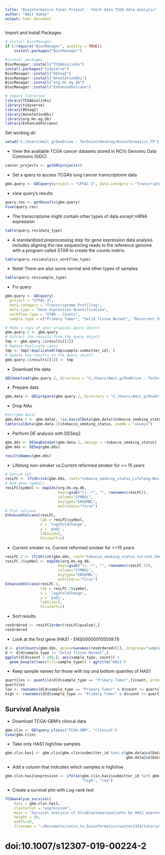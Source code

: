 ---
title: "Bioinformatics Final Project - fetch data TCGA data analysis"
author: "Amit Gabay"
output: html_document
---

Import and Install Packages
```{r}
# install BiocManager
if (!require("BiocManager", quietly = TRUE))
    install.packages("BiocManager")

#install packages
BiocManager::install("TCGAbiolinks")
install.packages("tidyverse")
BiocManager::install("DESeq2")
BiocManager::install("AnnotationDbi")
BiocManager::install("org.Hs.eg.db")
BiocManager::install("EnhancedVolcano")

# import libraries
library(TCGAbiolinks)
library(tidyverse)
library(DESeq2)
library(AnnotationDbi)
library(org.Hs.eg.db)
library(EnhancedVolcano)
```

Set working dir
```{r}
setwd("C:/Users/Amit_g/OneDrive - Technion/Desktop/Bioinformatics_FP")
```

- View the available TCGA cancer datasets stored in NCI's Genomic Data Commons (GDC)
```{r}
cancer_projects <- getGDCprojects()
```

- Set a query to access TCGA's lung cancer transcriptome data
```{r}
gbm.query <- GDCquery(project = "CPTAC-3", data.category = "Transcriptome Profiling")
```

- view query's results
```{r}
query.res <- getResults(gbm.query)
View(query.res)
```

- The transcriptome might contain other types of data except mRNA expression
```{r}
table(query.res$data_type)
```

- A standardized preprocessing step for gene expression data analysis includes aligning the raw sequencing reads to the reference genome with a program called STAR to create the counts matrix.
```{r}
table(query.res$analysis_workflow_type)
```

- Note! There are also some normal and other types of samples
```{r}
table(query.res$sample_type)
```

- Fix query
```{r}
gbm.query <- GDCquery(
  project = "CPTAC-3", 
  data.category = "Transcriptome Profiling",
  data.type = "Gene Expression Quantification", 
  workflow.type = "STAR - Counts",
  sample.type = c("Primary Tumor", "Solid Tissue Normal", "Recurrent Tumor"))

# Make a copy of your original query object
gbm.query.2 <- gbm.query
# Extract the results from the query object
tmp <- gbm.query.2$results[[1]]
# Remove duplicate cases
tmp <- tmp[!duplicated(tmp$sample.submitter_id), ]
# Update the results in the query object
gbm.query.2$results[[1]] <- tmp
```

- Download the data
```{r}
GDCdownload(gbm.query.2, directory = "C:/Users/Amit_g/OneDrive - Technion/Desktop/Bioinformatics_FP")
```

- Prepare data
```{r}
gbm.data <- GDCprepare(gbm.query.2, directory = "C:/Users/Amit_g/OneDrive - Technion/Desktop/Bioinformatics_FP")
```
- Drop NAs
```{r}
#str(gbm.data)
gbm.data.2 <- gbm.data[, !is.na(colData(gbm.data)$tobacco_smoking_status)]
table(colData(gbm.data.2)$tobacco_smoking_status, useNA = "always")
```

- Perform DE analysis with DESeq2
```{r}
gbm.dds <- DESeqDataSet(gbm.data.2, design = ~tobacco_smoking_status)
gbm.dds <- DESeq(gbm.dds)
```

```{r}
resultsNames(gbm.dds)
```

- Lifelong non-smoker vs.Current reformed smoker for <= 15 years
```{r}
# Shrink LFC
resLFC <- lfcShrink(gbm.dds, coef="tobacco_smoking_status_Lifelong.Non.Smoker_vs_Current.Reformed.Smoker.for...or...15.yrs", type="apeglm")
# Add gene symbols
resLFC$symbol <- mapIds(org.Hs.eg.db,
                        keys=gsub("\\..*", "", rownames(resLFC)),
                        column="SYMBOL",
                        keytype="ENSEMBL",
                        multiVals="first")
# Plot volcano
EnhancedVolcano(resLFC,
                lab = resLFC$symbol,
                x = 'log2FoldChange',
                y = 'padj',
                labSize=3,
                FCcutoff=2)
```

- Current smoker vs. Current reformed smoker for >=15 years
```{r}
resLFC.2 <- lfcShrink(gbm.dds, coef="tobacco_smoking_status_Current.Smoker_vs_Current.Reformed.Smoker.for...or...15.yrs", type="apeglm")
resLFC.2$symbol <- mapIds(org.Hs.eg.db,
                        keys=gsub("\\..*", "", rownames(resLFC.2)),
                        column="SYMBOL",
                        keytype="ENSEMBL",
                        multiVals="first") 
EnhancedVolcano(resLFC.2,
                lab = resLFC.2$symbol,
                x = 'log2FoldChange',
                y = 'padj',
                labSize=3,
                FCcutoff=2)
```

- Sort results
```{r}
resOrdered <- resLFC[order(resLFC$pvalue),]
resOrdered
```

- Look at the first gene (HAS1 - ENSG00000105509.11)
```{r}
d <- plotCounts(gbm.dds, gene=rownames(resOrdered)[1], intgroup="sample_type", returnData=TRUE)
d <- d[d$sample_type != "Solid Tissue Normal",]
ggplot(d[d$count < 200,], aes(sample_type, count)) + 
  geom_boxplot(aes(fill=sample_type)) + ggtitle("HAS1")
``` 

- Keep sample names for those with top and bottom quartiles of HAS1
```{r}
quartiles <- quantile(d[d$sample_type == "Primary Tumor",]$count, probs = c(0.25, 0.75))
quartiles
low <- rownames(d[d$sample_type == "Primary Tumor" & d$count <= quartiles[1],])
high <- rownames(d[d$sample_type == "Primary Tumor" & d$count >= quartiles[2],])
```

## Survival Analysis

- Download TCGA-GBM's clinical data 
```{r}
gbm.clin <- GDCquery_clinic("TCGA-GBM", "clinical")
View(gbm.clin)
```

- Take only HAS1 high/low samples
```{r}
gbm.clin.has1 <- gbm.clin[gbm.clin$submitter_id %in% c(gbm.data@colData[high,]$submitter_id,
                                                       gbm.data@colData[low,]$submitter_id),]
```

- Add a column that indicates which samples is high/low
```{r}
gbm.clin.has1$expression <- ifelse(gbm.clin.has1$submitter_id %in% gbm.data@colData[high,]$submitter_id,
                                   "high", "low")
```

- Create a survival plot with Log-rank test
```{r}
TCGAanalyze_survival(
    data = gbm.clin.has1,
    clusterCol = "expression",
    main = "Survival analysis of Glioblastoma\npatients by HAS1 expression",
    height = 10,
    width=10,
    filename = "~/Documents/intro_to_bioinformatics/winter2324/tutorial_9/KM_curv_HAS1.pdf")
```

# doi:10.1007/s12307-019-00224-2

